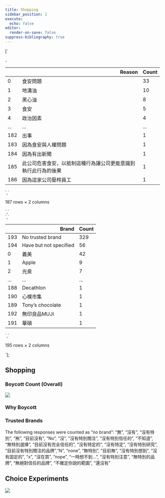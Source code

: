 ```yaml
---
title: Shopping
sidebar_position: 2
execute:
  echo: false
editor:
  render-on-save: false
suppress-bibliography: true
---
```





[`<div>
<style scoped>
    .dataframe tbody tr th:only-of-type {
        vertical-align: middle;
    }
    .dataframe tbody tr th {
        vertical-align: top;
    }
    .dataframe thead th {
        text-align: right;
    }
</style>
`,`
<table class="dataframe" data-quarto-postprocess="true" data-border="1">
<thead>
<tr class="header" style="text-align: right;">
<th data-quarto-table-cell-role="th"></th>
<th data-quarto-table-cell-role="th">Reason</th>
<th data-quarto-table-cell-role="th">Count</th>
</tr>
</thead>
<tbody>
<tr class="odd">
<td data-quarto-table-cell-role="th">0</td>
<td>食安問題</td>
<td>33</td>
</tr>
<tr class="even">
<td data-quarto-table-cell-role="th">1</td>
<td>地溝油</td>
<td>10</td>
</tr>
<tr class="odd">
<td data-quarto-table-cell-role="th">2</td>
<td>黑心油</td>
<td>8</td>
</tr>
<tr class="even">
<td data-quarto-table-cell-role="th">3</td>
<td>食安</td>
<td>5</td>
</tr>
<tr class="odd">
<td data-quarto-table-cell-role="th">4</td>
<td>政治因素</td>
<td>4</td>
</tr>
<tr class="even">
<td data-quarto-table-cell-role="th">...</td>
<td>...</td>
<td>...</td>
</tr>
<tr class="odd">
<td data-quarto-table-cell-role="th">182</td>
<td>出事</td>
<td>1</td>
</tr>
<tr class="even">
<td data-quarto-table-cell-role="th">183</td>
<td>因為食安與人權問題</td>
<td>1</td>
</tr>
<tr class="odd">
<td data-quarto-table-cell-role="th">184</td>
<td>因為有出新聞</td>
<td>1</td>
</tr>
<tr class="even">
<td data-quarto-table-cell-role="th">185</td>
<td>此公司危害食安，以抵制這種行為讓公司更能意識到執行此行為的後果</td>
<td>1</td>
</tr>
<tr class="odd">
<td data-quarto-table-cell-role="th">186</td>
<td>因為這家公司壓榨員工</td>
<td>1</td>
</tr>
</tbody>
</table>
`,`
<p>187 rows × 2 columns</p>
</div>`,`<div>
<style scoped>
    .dataframe tbody tr th:only-of-type {
        vertical-align: middle;
    }
    .dataframe tbody tr th {
        vertical-align: top;
    }
    .dataframe thead th {
        text-align: right;
    }
</style>
`,`
<table class="dataframe" data-quarto-postprocess="true" data-border="1">
<thead>
<tr class="header" style="text-align: right;">
<th data-quarto-table-cell-role="th"></th>
<th data-quarto-table-cell-role="th">Brand</th>
<th data-quarto-table-cell-role="th">Count</th>
</tr>
</thead>
<tbody>
<tr class="odd">
<td data-quarto-table-cell-role="th">193</td>
<td>No trusted brand</td>
<td>329</td>
</tr>
<tr class="even">
<td data-quarto-table-cell-role="th">194</td>
<td>Have but not specified</td>
<td>56</td>
</tr>
<tr class="odd">
<td data-quarto-table-cell-role="th">0</td>
<td>義美</td>
<td>42</td>
</tr>
<tr class="even">
<td data-quarto-table-cell-role="th">1</td>
<td>Apple</td>
<td>9</td>
</tr>
<tr class="odd">
<td data-quarto-table-cell-role="th">2</td>
<td>光泉</td>
<td>7</td>
</tr>
<tr class="even">
<td data-quarto-table-cell-role="th">...</td>
<td>...</td>
<td>...</td>
</tr>
<tr class="odd">
<td data-quarto-table-cell-role="th">188</td>
<td>Decathlon</td>
<td>1</td>
</tr>
<tr class="even">
<td data-quarto-table-cell-role="th">190</td>
<td>心樸市集</td>
<td>1</td>
</tr>
<tr class="odd">
<td data-quarto-table-cell-role="th">189</td>
<td>Tony’s chocolate</td>
<td>1</td>
</tr>
<tr class="even">
<td data-quarto-table-cell-role="th">192</td>
<td>無印良品MUJI</td>
<td>1</td>
</tr>
<tr class="odd">
<td data-quarto-table-cell-role="th">191</td>
<td>華碩</td>
<td>1</td>
</tr>
</tbody>
</table>
`,`
<p>195 rows × 2 columns</p>
</div>`];

## Shopping

### Boycott Count (Overall)

![](shopping_files/figure-markdown_strict/cell-3-output-1.png)

### Why Boycott

<div dangerouslySetInnerHTML={{ __html: quartoRawHtml[0] }} />

<div dangerouslySetInnerHTML={{ __html: quartoRawHtml[1] }} />

<div dangerouslySetInnerHTML={{ __html: quartoRawHtml[2] }} />

### Trusted Brands

<div dangerouslySetInnerHTML={{ __html: quartoRawHtml[3] }} />

<div dangerouslySetInnerHTML={{ __html: quartoRawHtml[4] }} />

<div dangerouslySetInnerHTML={{ __html: quartoRawHtml[5] }} />

The following responses were counted as “no brand”: “無”, “沒有”,
“沒有特別”, “🈚️”, “目前沒有”, “No”, “沒”, “沒有特別關注”,
“沒有特別信任的”, “不知道”, “無特別選擇”, “目前沒有完全信任的”,
“沒有特定的”, “沒有特定”, “沒有特別研究”, “目前沒有特別關注的品牌”,“N”,
“none”, “無特別”, “目前無”, “沒有特別想到”, “沒有固定的”, “x”, “沒在買”,
“nope”, “一時想不到…”, “沒有特別注意”, “無特別的品牌”,
“無絕對信任的品牌”, “不確定你說的範圍”, “還沒有”

## Choice Experiments

![](shopping_files/figure-markdown_strict/cell-6-output-1.png)
